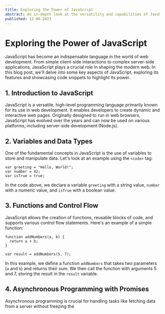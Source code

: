 ```yaml
---
title: Exploring the Power of JavaScript
abstract: An in-depth look at the versatility and capabilities of JavaScript.
published: 12-06-2023
---
```


# Exploring the Power of JavaScript

JavaScript has become an indispensable language in the world of web development. From simple client-side interactions to complex server-side applications, JavaScript plays a crucial role in shaping the modern web. In this blog post, we'll delve into some key aspects of JavaScript, exploring its features and showcasing code snippets to highlight its power.

## 1. Introduction to JavaScript

JavaScript is a versatile, high-level programming language primarily known for its use in web development. It enables developers to create dynamic and interactive web pages. Originally designed to run in web browsers, JavaScript has evolved over the years and can now be used on various platforms, including server-side development (Node.js).

## 2. Variables and Data Types

One of the fundamental concepts in JavaScript is the use of variables to store and manipulate data. Let's look at an example using the `<code>` tag:

```
var greeting = "Hello, World!";
var number = 42;
var isTrue = true;
```

In the code above, we declare a variable `greeting` with a string value, `number` with a numeric value, and `isTrue` with a boolean value.

## 3. Functions and Control Flow

JavaScript allows the creation of functions, reusable blocks of code, and supports various control flow statements. Here's an example of a simple function:

```
function addNumbers(a, b) {
  return a + b;
}

var result = addNumbers(5, 7);
```

In this example, we define a function `addNumbers` that takes two parameters (`a` and `b`) and returns their sum. We then call the function with arguments 5 and 7, storing the result in the `result` variable.

## 4. Asynchronous Programming with Promises

Asynchronous programming is crucial for handling tasks like fetching data from a server without freezing the

